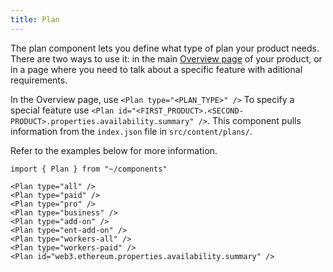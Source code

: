```yaml
---
title: Plan
---
```


The plan component lets you define what type of plan your product needs. There are two ways to use it: in the main [Overview page](/style-guide/documentation-content-strategy/content-types/overview/) of your product, or in a page where you need to talk about a specific feature with aditional requirements.

In the Overview page, use `<Plan type="<PLAN_TYPE>" />`
To specify a special feature use `<Plan id="<FIRST_PRODUCT>.<SECOND-PRODUCT>.properties.availability.summary" />`. This component pulls information from the `index.json` file in `src/content/plans/`.

Refer to the examples below for more information.


```mdx live
import { Plan } from "~/components"

<Plan type="all" />
<Plan type="paid" />
<Plan type="pro" />
<Plan type="business" />
<Plan type="add-on" />
<Plan type="ent-add-on" />
<Plan type="workers-all" />
<Plan type="workers-paid" />
<Plan id="web3.ethereum.properties.availability.summary" />
```